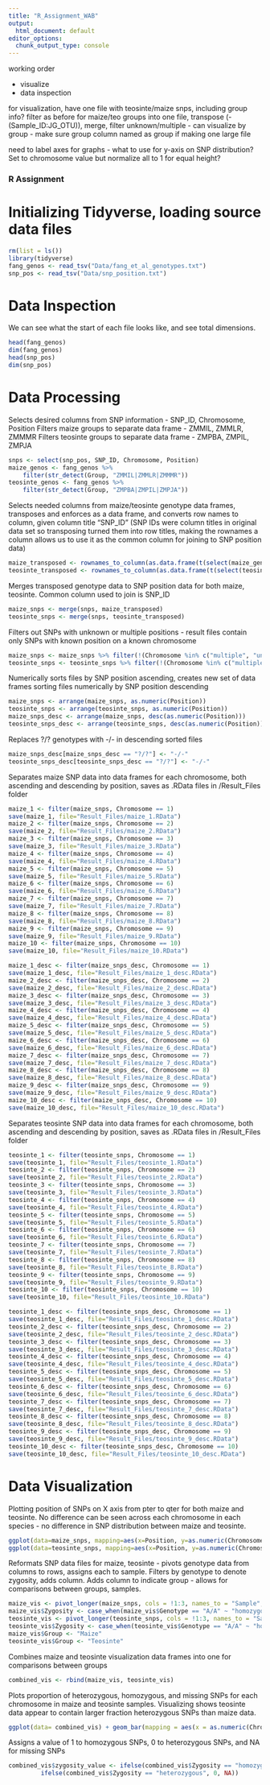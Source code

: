 ```yaml
---
title: "R_Assignment_WAB"
output:
  html_document: default
editor_options: 
  chunk_output_type: console
---
```


working order

-   visualize
-   data inspection

for visualization, have one file with teosinte/maize snps, including group info? filter as before for maize/teo groups into one file, transpose (-(Sample_ID:JG_OTU)), merge, filter unknown/multiple - can visualize by group - make sure group column named as group if making one large file

need to label axes for graphs - what to use for y-axis on SNP distribution? Set to chromosome value but normalize all to 1 for equal height?

### R Assignment

# Initializing Tidyverse, loading source data files

```r
rm(list = ls())
library(tidyverse)
fang_genos <- read_tsv("Data/fang_et_al_genotypes.txt")
snp_pos <- read_tsv("Data/snp_position.txt")
```

# Data Inspection

We can see what the start of each file looks like, and see total dimensions.

```r
head(fang_genos)
dim(fang_genos)
head(snp_pos)
dim(snp_pos)
```

# Data Processing

Selects desired columns from SNP information - SNP_ID, Chromosome, Position Filters maize groups to separate data frame - ZMMIL, ZMMLR, ZMMMR Filters teosinte groups to separate data frame - ZMPBA, ZMPIL, ZMPJA

```r
snps <- select(snp_pos, SNP_ID, Chromosome, Position)
maize_genos <- fang_genos %>% 
    filter(str_detect(Group, "ZMMIL|ZMMLR|ZMMMR"))
teosinte_genos <- fang_genos %>% 
    filter(str_detect(Group, "ZMPBA|ZMPIL|ZMPJA"))
```

Selects needed columns from maize/teosinte genotype data frames, transposes and enforces as a data frame, and converts row names to column, given column title "SNP_ID" (SNP IDs were column titles in original data set so transposing turned them into row titles, making the rownames a column allows us to use it as the common column for joining to SNP position data)

```r
maize_transposed <- rownames_to_column(as.data.frame(t(select(maize_genos, -(Sample_ID:Group)))), var = "SNP_ID")
teosinte_transposed <- rownames_to_column(as.data.frame(t(select(teosinte_genos, -(Sample_ID:Group)))), var = "SNP_ID")
```

Merges transposed genotype data to SNP position data for both maize, teosinte. Common column used to join is SNP_ID

```r
maize_snps <- merge(snps, maize_transposed)
teosinte_snps <- merge(snps, teosinte_transposed)
```

Filters out SNPs with unknown or multiple positions - result files contain only SNPs with known position on a known chromosome

```r
maize_snps <- maize_snps %>% filter(!(Chromosome %in% c("multiple", "unknown") | Position %in% c("multiple", "unknown")))
teosinte_snps <- teosinte_snps %>% filter(!(Chromosome %in% c("multiple", "unknown") | Position %in% c("multiple", "unknown")))
```

Numerically sorts files by SNP position ascending, creates new set of data frames sorting files numerically by SNP position descending

```r
maize_snps <- arrange(maize_snps, as.numeric(Position))
teosinte_snps <- arrange(teosinte_snps, as.numeric(Position))
maize_snps_desc <- arrange(maize_snps, desc(as.numeric(Position)))
teosinte_snps_desc <- arrange(teosinte_snps, desc(as.numeric(Position)))
```

Replaces ?/? genotypes with -/- in descending sorted files

```r
maize_snps_desc[maize_snps_desc == "?/?"] <- "-/-"
teosinte_snps_desc[teosinte_snps_desc == "?/?"] <- "-/-"
```

Separates maize SNP data into data frames for each chromosome, both ascending and descending by position, saves as .RData files in /Result_Files folder

```r
maize_1 <- filter(maize_snps, Chromosome == 1)
save(maize_1, file="Result_Files/maize_1.RData")
maize_2 <- filter(maize_snps, Chromosome == 2)
save(maize_2, file="Result_Files/maize_2.RData")
maize_3 <- filter(maize_snps, Chromosome == 3)
save(maize_3, file="Result_Files/maize_3.RData")
maize_4 <- filter(maize_snps, Chromosome == 4)
save(maize_4, file="Result_Files/maize_4.RData")
maize_5 <- filter(maize_snps, Chromosome == 5)
save(maize_5, file="Result_Files/maize_5.RData")
maize_6 <- filter(maize_snps, Chromosome == 6)
save(maize_6, file="Result_Files/maize_6.RData")
maize_7 <- filter(maize_snps, Chromosome == 7)
save(maize_7, file="Result_Files/maize_7.RData")
maize_8 <- filter(maize_snps, Chromosome == 8)
save(maize_8, file="Result_Files/maize_8.RData")
maize_9 <- filter(maize_snps, Chromosome == 9)
save(maize_9, file="Result_Files/maize_9.RData")
maize_10 <- filter(maize_snps, Chromosome == 10)
save(maize_10, file="Result_Files/maize_10.RData")

maize_1_desc <- filter(maize_snps_desc, Chromosome == 1)
save(maize_1_desc, file="Result_Files/maize_1_desc.RData")
maize_2_desc <- filter(maize_snps_desc, Chromosome == 2)
save(maize_2_desc, file="Result_Files/maize_2_desc.RData")
maize_3_desc <- filter(maize_snps_desc, Chromosome == 3)
save(maize_3_desc, file="Result_Files/maize_3_desc.RData")
maize_4_desc <- filter(maize_snps_desc, Chromosome == 4)
save(maize_4_desc, file="Result_Files/maize_4_desc.RData")
maize_5_desc <- filter(maize_snps_desc, Chromosome == 5)
save(maize_5_desc, file="Result_Files/maize_5_desc.RData")
maize_6_desc <- filter(maize_snps_desc, Chromosome == 6)
save(maize_6_desc, file="Result_Files/maize_6_desc.RData")
maize_7_desc <- filter(maize_snps_desc, Chromosome == 7)
save(maize_7_desc, file="Result_Files/maize_7_desc.RData")
maize_8_desc <- filter(maize_snps_desc, Chromosome == 8)
save(maize_8_desc, file="Result_Files/maize_8_desc.RData")
maize_9_desc <- filter(maize_snps_desc, Chromosome == 9)
save(maize_9_desc, file="Result_Files/maize_9_desc.RData")
maize_10_desc <- filter(maize_snps_desc, Chromosome == 10)
save(maize_10_desc, file="Result_Files/maize_10_desc.RData")
```

Separates teosinte SNP data into data frames for each chromosome, both ascending and descending by position, saves as .RData files in /Result_Files folder

```r
teosinte_1 <- filter(teosinte_snps, Chromosome == 1)
save(teosinte_1, file="Result_Files/teosinte_1.RData")
teosinte_2 <- filter(teosinte_snps, Chromosome == 2)
save(teosinte_2, file="Result_Files/teosinte_2.RData")
teosinte_3 <- filter(teosinte_snps, Chromosome == 3)
save(teosinte_3, file="Result_Files/teosinte_3.RData")
teosinte_4 <- filter(teosinte_snps, Chromosome == 4)
save(teosinte_4, file="Result_Files/teosinte_4.RData")
teosinte_5 <- filter(teosinte_snps, Chromosome == 5)
save(teosinte_5, file="Result_Files/teosinte_5.RData")
teosinte_6 <- filter(teosinte_snps, Chromosome == 6)
save(teosinte_6, file="Result_Files/teosinte_6.RData")
teosinte_7 <- filter(teosinte_snps, Chromosome == 7)
save(teosinte_7, file="Result_Files/teosinte_7.RData")
teosinte_8 <- filter(teosinte_snps, Chromosome == 8)
save(teosinte_8, file="Result_Files/teosinte_8.RData")
teosinte_9 <- filter(teosinte_snps, Chromosome == 9)
save(teosinte_9, file="Result_Files/teosinte_9.RData")
teosinte_10 <- filter(teosinte_snps, Chromosome == 10)
save(teosinte_10, file="Result_Files/teosinte_10.RData")

teosinte_1_desc <- filter(teosinte_snps_desc, Chromosome == 1)
save(teosinte_1_desc, file="Result_Files/teosinte_1_desc.RData")
teosinte_2_desc <- filter(teosinte_snps_desc, Chromosome == 2)
save(teosinte_2_desc, file="Result_Files/teosinte_2_desc.RData")
teosinte_3_desc <- filter(teosinte_snps_desc, Chromosome == 3)
save(teosinte_3_desc, file="Result_Files/teosinte_3_desc.RData")
teosinte_4_desc <- filter(teosinte_snps_desc, Chromosome == 4)
save(teosinte_4_desc, file="Result_Files/teosinte_4_desc.RData")
teosinte_5_desc <- filter(teosinte_snps_desc, Chromosome == 5)
save(teosinte_5_desc, file="Result_Files/teosinte_5_desc.RData")
teosinte_6_desc <- filter(teosinte_snps_desc, Chromosome == 6)
save(teosinte_6_desc, file="Result_Files/teosinte_6_desc.RData")
teosinte_7_desc <- filter(teosinte_snps_desc, Chromosome == 7)
save(teosinte_7_desc, file="Result_Files/teosinte_7_desc.RData")
teosinte_8_desc <- filter(teosinte_snps_desc, Chromosome == 8)
save(teosinte_8_desc, file="Result_Files/teosinte_8_desc.RData")
teosinte_9_desc <- filter(teosinte_snps_desc, Chromosome == 9)
save(teosinte_9_desc, file="Result_Files/teosinte_9_desc.RData")
teosinte_10_desc <- filter(teosinte_snps_desc, Chromosome == 10)
save(teosinte_10_desc, file="Result_Files/teosinte_10_desc.RData")
```

# Data Visualization

Plotting position of SNPs on X axis from pter to qter for both maize and teosinte. No difference can be seen across each chromosome in each species - no difference in SNP distribution between maize and teosinte.

```r
ggplot(data=maize_snps, mapping=aes(x=Position, y=as.numeric(Chromosome))) + geom_point() + facet_wrap(~as.numeric(Chromosome), strip.position="bottom", scales="free_y") + theme(axis.text.y = element_blank(), axis.ticks.y = element_blank(), axis.text.x = element_blank(), axis.ticks.x = element_blank()) +ylab("Maize Chromosome")
ggplot(data=teosinte_snps, mapping=aes(x=Position, y=as.numeric(Chromosome))) + geom_point() + facet_wrap(~as.numeric(Chromosome), strip.position="bottom", scales="free_y") + theme(axis.text.y = element_blank(), axis.ticks.y = element_blank(), axis.text.x = element_blank(), axis.ticks.x = element_blank()) +ylab("Teosinte Chromosome")
```

Reformats SNP data files for maize, teosinte - pivots genotype data from columns to rows, assigns each to sample. Filters by genotype to denote zygosity, adds column. Adds column to indicate group - allows for comparisons between groups, samples.

```r
maize_vis <- pivot_longer(maize_snps, cols = !1:3, names_to = "Sample", values_to = "Genotype")
maize_vis$Zygosity <- case_when(maize_vis$Genotype == "A/A" ~ "homozygous", maize_vis$Genotype == "C/C" ~ "homozygous", maize_vis$Genotype == "G/G" ~ "homozygous", maize_vis$Genotype == "T/T" ~ "homozygous", maize_vis$Genotype == "?/?" ~ "missing", .default = "heterozygous" )
teosinte_vis <- pivot_longer(teosinte_snps, cols = !1:3, names_to = "Sample", values_to = "Genotype")
teosinte_vis$Zygosity <- case_when(teosinte_vis$Genotype == "A/A" ~ "homozygous", teosinte_vis$Genotype == "C/C" ~ "homozygous", teosinte_vis$Genotype == "G/G" ~ "homozygous", teosinte_vis$Genotype == "T/T" ~ "homozygous", teosinte_vis$Genotype == "?/?" ~ "missing", .default = "heterozygous" )
maize_vis$Group <- "Maize"
teosinte_vis$Group <- "Teosinte"
```

Combines maize and teosinte visualization data frames into one for comparisons between groups

```r
combined_vis <- rbind(maize_vis, teosinte_vis)
```

Plots proportion of heterozygous, homozygous, and missing SNPs for each chromosome in maize and teosinte samples. Visualizing shows teosinte data appear to contain larger fraction heterozygous SNPs than maize data. 

```r
ggplot(data= combined_vis) + geom_bar(mapping = aes(x = as.numeric(Chromosome), fill=Zygosity), position = "fill") + facet_wrap(~Group) + scale_x_continuous(breaks = seq(0, 10, by = 1)) + xlab("Chromosome") + ylab("Proportion")
```



Assigns a value of 1 to homozygous SNPs, 0 to heterozygous SNPs, and NA for missing SNPs
```r
combined_vis$zygosity_value <- ifelse(combined_vis$Zygosity == "homozygous", 1,
         ifelse(combined_vis$Zygosity == "heterozygous", 0, NA))
```



